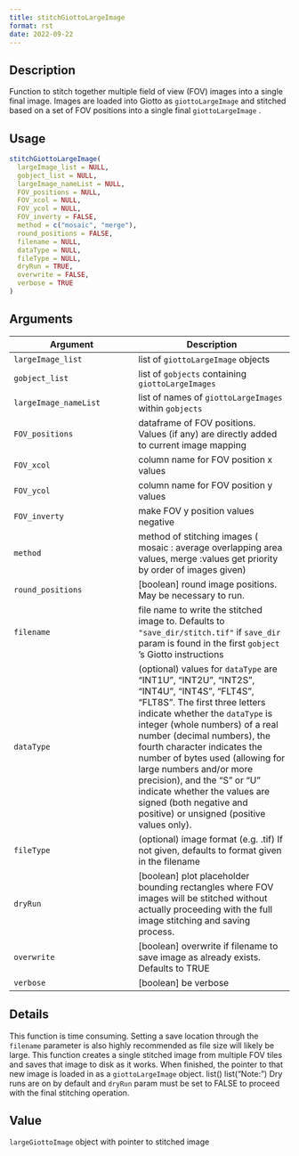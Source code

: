 ```yaml
--- 
title: stitchGiottoLargeImage 
format: rst 
date: 2022-09-22 
--- 
```


## Description

Function to stitch together multiple field of view (FOV) images into a
 single final image. Images are loaded into Giotto as `giottoLargeImage` and
 stitched based on a set of FOV positions into a single final `giottoLargeImage` .


## Usage

```r
stitchGiottoLargeImage(
  largeImage_list = NULL,
  gobject_list = NULL,
  largeImage_nameList = NULL,
  FOV_positions = NULL,
  FOV_xcol = NULL,
  FOV_ycol = NULL,
  FOV_inverty = FALSE,
  method = c("mosaic", "merge"),
  round_positions = FALSE,
  filename = NULL,
  dataType = NULL,
  fileType = NULL,
  dryRun = TRUE,
  overwrite = FALSE,
  verbose = TRUE
)
```


## Arguments

Argument      |Description
------------- |----------------
`largeImage_list`     |     list of `giottoLargeImage` objects
`gobject_list`     |     list of `gobjects` containing `giottoLargeImages`
`largeImage_nameList`     |     list of names of `giottoLargeImages` within `gobjects`
`FOV_positions`     |     dataframe of FOV positions. Values (if any) are directly added to current image mapping
`FOV_xcol`     |     column name for FOV position x values
`FOV_ycol`     |     column name for FOV position y values
`FOV_inverty`     |     make FOV y position values negative
`method`     |     method of stitching images ( mosaic : average overlapping area values, merge :values get priority by order of images given)
`round_positions`     |     [boolean] round image positions. May be necessary to run.
`filename`     |     file name to write the stitched image to. Defaults to `"save_dir/stitch.tif"`  if `save_dir` param is found in the first `gobject` 's Giotto instructions
`dataType`     |     (optional) values for `dataType` are "INT1U", "INT2U", "INT2S", "INT4U", "INT4S", "FLT4S", "FLT8S". The first three letters indicate whether the `dataType` is integer (whole numbers) of a real number (decimal numbers), the fourth character indicates the number of bytes used (allowing for large numbers and/or more precision), and the "S" or "U" indicate whether the values are signed (both negative and positive) or unsigned (positive values only).
`fileType`     |     (optional) image format (e.g. .tif) If not given, defaults to format given in the filename
`dryRun`     |     [boolean] plot placeholder bounding rectangles where FOV images will be stitched without actually proceeding with the full image stitching and saving process.
`overwrite`     |     [boolean] overwrite if filename to save image as already exists. Defaults to TRUE
`verbose`     |     [boolean] be verbose


## Details

This function is time consuming. Setting a save location through the
  `filename` parameter is also highly recommended as file size will likely be large.
 This function creates a single stitched image from multiple FOV tiles and saves that
 image to disk as it works. When finished, the pointer to that new image is loaded in
 as a `giottoLargeImage` object. list() 
  list("Note:") Dry runs are on by default and `dryRun` param must be set to FALSE
 to proceed with the final stitching operation.


## Value

`largeGiottoImage` object with pointer to stitched image


